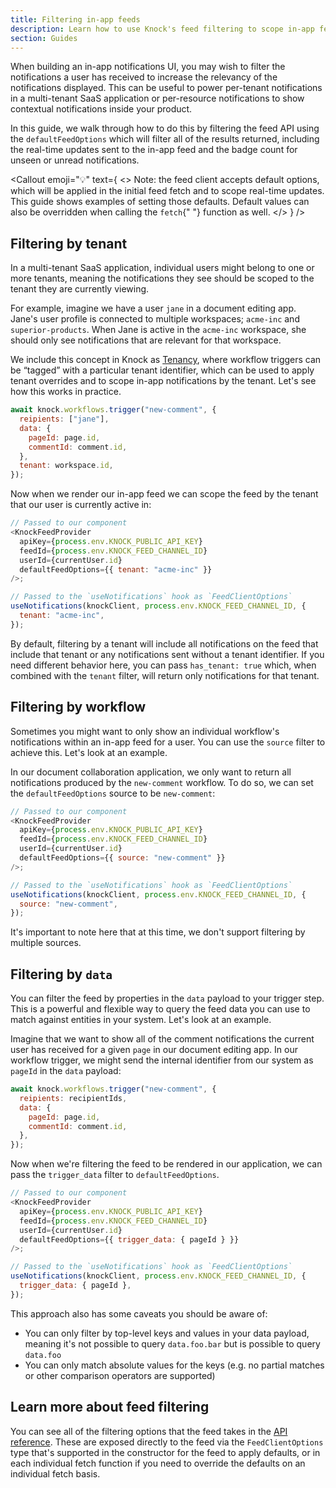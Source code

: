 ```yaml
---
title: Filtering in-app feeds
description: Learn how to use Knock's feed filtering to scope in-app feeds to display information relevant to a particular tenant, resource, or individual workflow.
section: Guides
---
```



When building an in-app notifications UI, you may wish to filter the notifications a user has received to increase the relevancy of the notifications displayed. This can be useful to power per-tenant notifications in a multi-tenant SaaS application or per-resource notifications to show contextual notifications inside your product.

In this guide, we walk through how to do this by filtering the feed API using the `defaultFeedOptions` which will filter all of the results returned, including the real-time updates sent to the in-app feed and the badge count for unseen or unread notifications.

<Callout
  emoji="💡"
  text={
    <>
      <span className="font-bold">Note:</span> the feed client accepts default
      options, which will be applied in the initial feed fetch and to scope
      real-time updates. This guide shows examples of setting those defaults.
      Default values can also be overridden when calling the <code>fetch</code>{" "}
      function as well.
    </>
  }
/>

## Filtering by tenant

In a multi-tenant SaaS application, individual users might belong to one or more tenants, meaning the notifications they see should be scoped to the tenant they are currently viewing.

For example, imagine we have a user `jane` in a document editing app. Jane's user profile is connected to multiple workspaces; `acme-inc` and `superior-products`. When Jane is active in the `acme-inc` workspace, she should only see notifications that are relevant for that workspace.

We include this concept in Knock as [Tenancy](/send-and-manage-data/tenants), where workflow triggers can be “tagged” with a particular tenant identifier, which can be used to apply tenant overrides and to scope in-app notifications by the tenant. Let's see how this works in practice.

```js Triggering our workflow with a tenant
await knock.workflows.trigger("new-comment", {
  reipients: ["jane"],
  data: {
    pageId: page.id,
    commentId: comment.id,
  },
  tenant: workspace.id,
});
```

Now when we render our in-app feed we can scope the feed by the tenant that our user is currently active in:

```javascript Rendering our feed with the tenant filter
// Passed to our component
<KnockFeedProvider
  apiKey={process.env.KNOCK_PUBLIC_API_KEY}
  feedId={process.env.KNOCK_FEED_CHANNEL_ID}
  userId={currentUser.id}
  defaultFeedOptions={{ tenant: "acme-inc" }}
/>;

// Passed to the `useNotifications` hook as `FeedClientOptions`
useNotifications(knockClient, process.env.KNOCK_FEED_CHANNEL_ID, {
  tenant: "acme-inc",
});
```

By default, filtering by a tenant will include all notifications on the feed that include that tenant or any notifications sent without a tenant identifier. If you need different behavior here, you can pass `has_tenant: true` which, when combined with the `tenant` filter, will return only notifications for that tenant.

## Filtering by workflow

Sometimes you might want to only show an individual workflow's notifications within an in-app feed for a user. You can use the `source` filter to achieve this. Let's look at an example.

In our document collaboration application, we only want to return all notifications produced by the `new-comment` workflow. To do so, we can set the `defaultFeedOptions` source to be `new-comment`:

```js Filtering our in-app feed by source
// Passed to our component
<KnockFeedProvider
  apiKey={process.env.KNOCK_PUBLIC_API_KEY}
  feedId={process.env.KNOCK_FEED_CHANNEL_ID}
  userId={currentUser.id}
  defaultFeedOptions={{ source: "new-comment" }}
/>;

// Passed to the `useNotifications` hook as `FeedClientOptions`
useNotifications(knockClient, process.env.KNOCK_FEED_CHANNEL_ID, {
  source: "new-comment",
});
```

It's important to note here that at this time, we don't support filtering by multiple sources.

## Filtering by `data`

You can filter the feed by properties in the `data` payload to your trigger step. This is a powerful and flexible way to query the feed data you can use to match against entities in your system. Let's look at an example.

Imagine that we want to show all of the comment notifications the current user has received for a given `page` in our document editing app. In our workflow trigger, we might send the internal identifier from our system as `pageId` in the `data` payload:

```js Triggering a workflow with data
await knock.workflows.trigger("new-comment", {
  reipients: recipientIds,
  data: {
    pageId: page.id,
    commentId: comment.id,
  },
});
```

Now when we're filtering the feed to be rendered in our application, we can pass the `trigger_data` filter to `defaultFeedOptions`.

```js Filtering our in-app feed by trigger data
// Passed to our component
<KnockFeedProvider
  apiKey={process.env.KNOCK_PUBLIC_API_KEY}
  feedId={process.env.KNOCK_FEED_CHANNEL_ID}
  userId={currentUser.id}
  defaultFeedOptions={{ trigger_data: { pageId } }}
/>;

// Passed to the `useNotifications` hook as `FeedClientOptions`
useNotifications(knockClient, process.env.KNOCK_FEED_CHANNEL_ID, {
  trigger_data: { pageId },
});
```

This approach also has some caveats you should be aware of:

- You can only filter by top-level keys and values in your data payload, meaning it's not possible to query `data.foo.bar` but is possible to query `data.foo`
- You can only match absolute values for the keys (e.g. no partial matches or other comparison operators are supported)

## Learn more about feed filtering

You can see all of the filtering options that the feed takes in the [API reference](/reference#get-feed). These are exposed directly to the feed via the `FeedClientOptions` type that's supported in the constructor for the feed to apply defaults, or in each individual fetch function if you need to override the defaults on an individual fetch basis.
